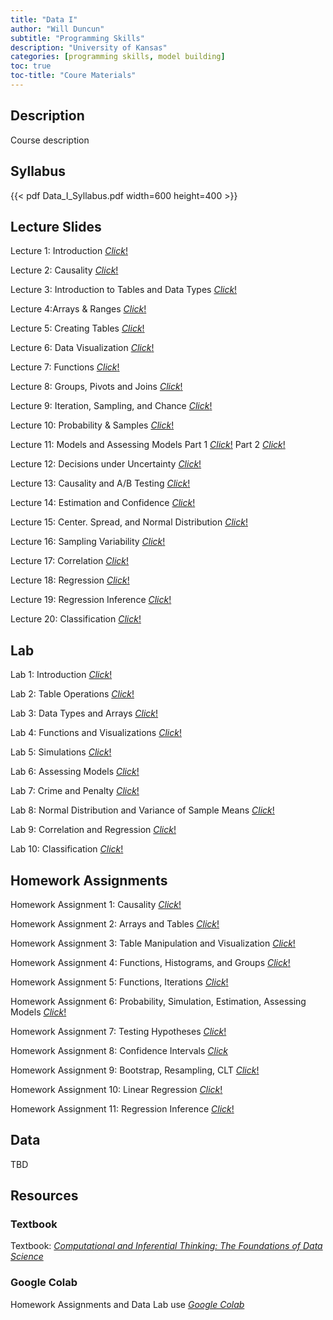 ```yaml
---
title: "Data I"
author: "Will Duncun"
subtitle: "Programming Skills"
description: "University of Kansas"
categories: [programming skills, model building]
toc: true
toc-title: "Coure Materials"
---
```


## Description

Course description

## Syllabus

{{< pdf Data_I_Syllabus.pdf width=600 height=400 >}}

## Lecture Slides

Lecture 1: Introduction [*Click*!](https://docs.google.com/presentation/d/1kIW-qFPKUH3zljggC2k9bZs4x-GQBVrtPGuqx6NMz5E/edit#slide=id.p)

Lecture 2: Causality [*Click*!](https://docs.google.com/presentation/d/1QZouHMcKb1czioT0ISUqtFnOcHXMDt-QRy_4GbD5b64/edit#slide=id.p)

Lecture 3: Introduction to Tables and Data Types [*Click*!](https://docs.google.com/presentation/d/1RacOvWh9CrNBLsFLqn0vymPMT90rvH4J9eLLTTt5tlQ/edit#slide=id.g610d9f86d0_0_5)

Lecture 4:Arrays & Ranges
[*Click*!](https://docs.google.com/presentation/d/1IIGFQzgOEkO3Gc-uuHP5BHIBgLsKaz4GOx9KlCcP17c/edit#slide=id.g610d9f86d0_0_5)

Lecture 5: Creating Tables
[*Click*!](https://docs.google.com/presentation/d/1BavSMoAn5qsVu2R4E47GPKcQ1eNA9Jh2g5R7v3_tR5I/edit#slide=id.g610d9f86d0_0_5)

Lecture 6: Data Visualization
[*Click*!](https://docs.google.com/presentation/d/1CZ0-_nvxMGvIuy0XkJRMJzahcebganahap3Lj-c5pCE/edit#slide=id.g2fafb72925_1_26)

Lecture 7: Functions
[*Click*!](https://docs.google.com/presentation/d/1X8AJfxyanNYVed_o8ugdFWybEbtU9YJPp6rj8kChRd0/edit#slide=id.g2fafb72925_1_26)

Lecture 8: Groups, Pivots and Joins
[*Click*!](https://docs.google.com/presentation/d/1xYKMFd342Pf5pS6d6b8VZVY76wgbBdzfuAdRuQA1X4k/edit#slide=id.p)

Lecture 9: Iteration, Sampling, and Chance
[*Click*!](https://docs.google.com/presentation/d/1GRALHBcIocImPWgSRKCVustEjFPilHEo-DsSqSoTSJg/edit#slide=id.g2fafb72925_1_26)

Lecture 10: Probability & Samples
[*Click*!](https://docs.google.com/presentation/d/1p_4xtsB1EPS0oXnNbbu1NSvzmG_jdlbG-zGaA-Aojwg/edit#slide=id.g30c77890ad_0_0)

Lecture 11: Models and Assessing Models
Part 1 [*Click*!](https://docs.google.com/presentation/d/1AFRqn_rpWjKTXUnuQq5DnsuDT2WTK-pF8cxuqJyrgjw/edit)
Part 2 [*Click*!](https://docs.google.com/presentation/d/1v75bCcg0FXGIL248UAC0xY2rSlUOT60nnxD6sKXoJLQ/edit#slide=id.p)

Lecture 12: Decisions under Uncertainty
[*Click*!](https://docs.google.com/presentation/d/1ldE4PleNimKvO79jaANzHFL7rFNYWWzGBewEqmIgmS0/edit#slide=id.p)

Lecture 13: Causality and A/B Testing
[*Click*!](https://docs.google.com/presentation/d/1uvH8KrA-zW0YTpdgziaIPWfEDYJAp5QPG8TfWgT8UUQ/edit#slide=id.g2fafb72925_1_26)

Lecture 14: Estimation and Confidence 
[*Click*!](https://docs.google.com/presentation/d/1--U4KhzNfU0h-PDX4vrikrzWAnwfXi4daiYBklhI4Ac/edit#slide=id.g30c77890ad_0_0)

Lecture 15: Center. Spread, and Normal Distribution 
[*Click*!](https://docs.google.com/presentation/d/1ae7R8x_zDB9prluVdVmUKs06lwn-aZtl98otAsp5oCQ/edit#slide=id.g30c77890ad_0_0)

Lecture 16: Sampling Variability 
[*Click*!](https://colab.research.google.com/drive/1o5Q2OFYaxR48aF7O0xCVf3oR-Pi36zc1?usp=sharing)

Lecture 17: Correlation
[*Click*!](https://docs.google.com/presentation/d/19Hek3VBzEiR2m2nJd5As3OjBIuK3ua27Vcf_QsqW6rk/edit#slide=id.g30c77890ad_0_0)

Lecture 18: Regression
[*Click*!](https://docs.google.com/presentation/d/13eDO6uaDv_cRwOUgPcRGa6FAM54sl9Mf2z6kQq-I094/edit#slide=id.g30c77890ad_0_0)

Lecture 19: Regression Inference
[*Click*!](https://docs.google.com/presentation/d/1sDoPYobAp6YEbBVg2onf2JhBX-k7vvUpsio34xpjvcE/edit#slide=id.g30c77890ad_0_0)

Lecture 20: Classification
[*Click*!](https://docs.google.com/presentation/d/1ex3FFNwpEDobej_Vj190aQJyfpXGZcEVsXXr9T69pjk/edit#slide=id.g30c77890ad_0_0)

## Lab

Lab 1: Introduction [*Click*!](https://colab.research.google.com/drive/149HV3Eif24PfcXj323fs0Og5VP6EhQJy?usp=sharing)

Lab 2: Table Operations [*Click*!](https://colab.research.google.com/drive/1uzSsCDuQ8LYBj4idzXbTy_-EtaYaD1ta?usp=sharing)

Lab 3: Data Types and Arrays [*Click*!](https://colab.research.google.com/drive/1jyAdGCAg6t5Rm3tDH5JgyOA1r7KUxBP1?usp=sharing)

Lab 4: Functions and Visualizations
[*Click*!](https://colab.research.google.com/drive/1jrwdjCC3bvon0_GwagJi-yScwPwnaMWy?usp=sharing)

Lab 5: Simulations
[*Click*!](https://canvas.ku.edu/courses/119109/assignments/752727?module_item_id=2536065)

Lab 6: Assessing Models
[*Click*!](https://colab.research.google.com/drive/1wyg0OXYQWe9-yMllB8kj5yhuVTalwVpJ?usp=sharing)

Lab 7: Crime and Penalty
[*Click*!](https://colab.research.google.com/drive/1flNB2OwxVkWF6_iPTKHVEwcqsNCcMLlP?usp=sharing)

Lab 8: Normal Distribution and Variance of Sample Means
[*Click*!](https://colab.research.google.com/drive/1o5Q2OFYaxR48aF7O0xCVf3oR-Pi36zc1?usp=sharing)

Lab 9: Correlation and Regression
[*Click*!](https://colab.research.google.com/drive/1TXTPClHUi7R4CUnOIU9fZelij5moyRCU?usp=sharing)

Lab 10: Classification
[*Click*!](https://colab.research.google.com/drive/14nPK7ClHyJimuf_Xb6XlJm-utgEvhrsJ)

## Homework Assignments

Homework Assignment 1: Causality [*Click*!](https://colab.research.google.com/drive/1Axq7SwhjKIDo7Jbxk_VLuxlJbuontyB2?usp=sharing)

Homework Assignment 2: Arrays and Tables
[*Click*!](https://colab.research.google.com/drive/1GnruKBvGV-BRFDxNAZ9Jr415rWwiiMdc?usp=sharing)

Homework Assignment 3: Table Manipulation and Visualization
[*Click*!](https://colab.research.google.com/drive/1-paZ2h0h19TXHRKX_bOzA2bhY-usbNTl?usp=sharing)

Homework Assignment 4: Functions, Histograms, and Groups
[*Click*!](https://colab.research.google.com/drive/1oQs3f-SuyJLDu3eU3YIIGBHsh0ZpeMK5?usp=sharing)

Homework Assignment 5: Functions, Iterations
[*Click*!](https://colab.research.google.com/drive/1t65E4blts-0mczq8uvPhBWXch4fXFa_Q?usp=sharing)

Homework Assignment 6: Probability, Simulation, Estimation, Assessing Models
[*Click*!](https://colab.research.google.com/drive/1xLIzLZU4AYkKiwSR6MY5pkXn_WsZXONf?usp=sharing)

Homework Assignment 7: Testing Hypotheses
[*Click*!](https://colab.research.google.com/drive/12t9x0Y8V1EttdRLTJ_j7qe9Evg8P6Sbu?usp=sharing)

Homework Assignment 8: Confidence Intervals
[*Click*](https://colab.research.google.com/drive/1lv3wfDvq95ukbcxrXd-pRxN1SwTTGevj?usp=sharing)

Homework Assignment 9: Bootstrap, Resampling, CLT
[*Click*!](https://colab.research.google.com/drive/18y5WKPPVep1pvJyj7ptKgwwZ8gCpv3oZ?usp=sharing)

Homework Assignment 10: Linear Regression
[*Click*!](https://colab.research.google.com/drive/1OyKPEq26WxbjJinYoM0kzVGyzyoLxCxt?usp=sharing)

Homework Assignment 11: Regression Inference
[*Click*!](https://colab.research.google.com/drive/1i2G7I0nof469o9Zn0jFKpisSlEYqwrI2?usp=sharing)

## Data

TBD

## Resources

### Textbook

Textbook: [*Computational and Inferential Thinking: The Foundations of Data Science*](https://inferentialthinking.com/chapters/intro)

### Google Colab

Homework Assignments and Data Lab use [*Google Colab*](https://colab.research.google.com/notebooks/intro.ipynb)
